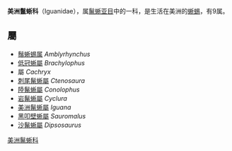 {{Automatic taxobox
| taxon = Iguanidae
| authority = 
| fossil_range = 白堊紀–現今,{{fossil_range|70.6|0}}
| image = Iguana iguana 2 AB.jpg
| image_caption = [[綠鬣蜥|綠鬣蜥]]（''Iguana iguana''）
}}

'''美洲鬣蜥科'''（Iguanidae），属[[鬣蜥亚目|鬣蜥亚目]]中的一科，是生活在美洲的[[蜥蜴|蜥蜴]]，有9属。

==屬==
* [[鬚蜥蜴属|鬚蜥蜴属]] ''Amblyrhynchus''
* [[低冠蜥屬|低冠蜥屬]] ''Brachylophus''
* 屬 ''Cachryx''
* [[刺尾鬣蜥屬|刺尾鬣蜥屬]] ''Ctenosaura''
* [[陸鬣蜥屬|陸鬣蜥屬]] ''Conolophus''
* [[岩鬣蜥屬|岩鬣蜥屬]] ''Cyclura''
* [[美洲鬣蜥屬|美洲鬣蜥屬]] ''Iguana''
* [[黑叩壁蜥屬|黑叩壁蜥屬]] ''Sauromalus''
* [[沙鬣蜥屬|沙鬣蜥屬]] ''Dipsosaurus''
{{有鱗目}}
{{taxonbar}}
{{Authority control}}
{{Lizard-stub}}

[[Category:美洲鬣蜥科|]]
